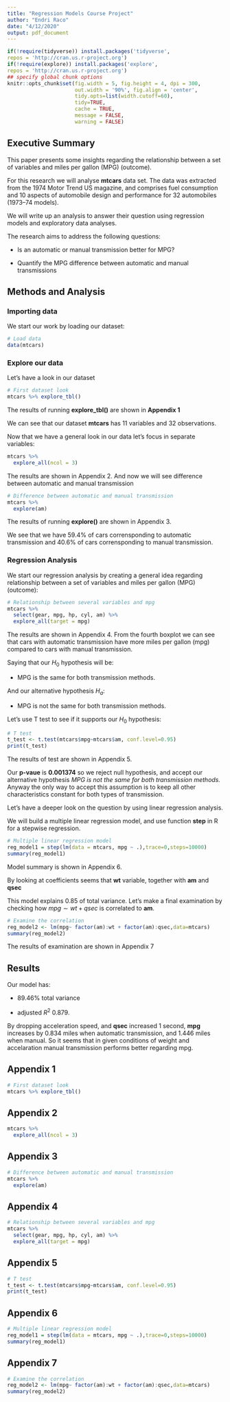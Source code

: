 ```yaml
---
title: "Regression Models Course Project"
author: "Endri Raco"
date: "4/12/2020"
output: pdf_document
---
```


```r
if(!require(tidyverse)) install.packages('tidyverse', 
repos = 'http://cran.us.r-project.org')
if(!require(explore)) install.packages('explore', 
repos = 'http://cran.us.r-project.org')
## specify global chunk options
knitr::opts_chunk$set(fig.width = 5, fig.height = 4, dpi = 300,
                      out.width = '90%', fig.align = 'center',
                      tidy.opts=list(width.cutoff=60),
                      tidy=TRUE,
                      cache = TRUE,
                      message = FALSE,
                      warning = FALSE)
```
## Executive Summary

This paper presents some insights regarding  the relationship between a set of variables and miles per gallon (MPG) (outcome). 

For this research we will analyse **mtcars** data set. The data was extracted from the 1974 Motor Trend US magazine, and comprises fuel consumption and 10 aspects of automobile design and performance for 32 automobiles (1973–74 models).

We will write up an analysis to answer their question using regression models and exploratory data analyses.

The research aims to address the following questions:

  - Is an automatic or manual transmission better for MPG?

  - Quantify the MPG difference between automatic and manual transmissions
  
  
## Methods and Analysis

### Importing data

We start our work by loading our dataset:

```r
# Load data
data(mtcars)
```


### Explore our data

Let's have a look in our dataset

```r
# First dataset look
mtcars %>% explore_tbl()
```
The results of running **explore_tbl()** are shown in **Appendix 1**

We can see that our dataset **mtcars** has 11 variables and 32 observations.

Now that we have a general look in our data let's focus in separate variables:

```r
mtcars %>% 
  explore_all(ncol = 3)
```

The results are shown in Appendix 2.
And now we will see difference between automatic and manual transmission

```r
# Difference between automatic and manual transmission
mtcars %>% 
  explore(am)
```

The results of running **explore()** are shown in Appendix 3.  

We see that we have $59.4 \%$ of cars corrensponding to automatic transmission and $40.6 \%$ of cars corrensponding to manual transmission.

### Regression Analysis

We start our regression analysis by creating a general idea regarding relationship between a set of variables and miles per gallon (MPG) (outcome):

```r
# Relationship between several variables and mpg
mtcars %>% 
  select(gear, mpg, hp, cyl, am) %>% 
  explore_all(target = mpg)
```

The results are shown in Appendix 4. From the fourth boxplot we can see that cars with automatic transmission have more miles per gallon (mpg) compared to cars with manual transmission. 

Saying that our $H_0$ hypothesis will be:

  - MPG is the same for both transmission methods.

And our alternative hypothesis $H_a$:

 - MPG is not the same for both transmission methods.

Let's use T test to see if it supports our $H_0$ hypothesis:

```r
# T test
t_test <- t.test(mtcars$mpg~mtcars$am, conf.level=0.95)
print(t_test)
```

The results of test are shown in Appendix 5.

Our **p-vaue** is **0.001374** so we reject null hypothesis, and accept our alternative hypothesis *MPG is not the same for both transmission methods.* Anyway the only way to accept this assumption is to keep all other characteristics constant for both types of transmission. 

Let's have a deeper look on the question by using linear regression analysis.

We will build a  multiple linear regression model, and use function **step** in R for a stepwise regression.


```r
# Multiple linear regression model
reg_model1 = step(lm(data = mtcars, mpg ~ .),trace=0,steps=10000)
summary(reg_model1)
```

Model summary is shown in Appendix 6.

By looking at coefficients seems that **wt** variable, together with  **am** and **qsec**

This model explains 0.85 of total variance. 
Let's make a final examination by checking  how $mpg \sim wt + qsec$ is correlated to **am**.

```r
# Examine the correlation
reg_model2 <- lm(mpg~ factor(am):wt + factor(am):qsec,data=mtcars)
summary(reg_model2)
```

The results of examination are shown in Appendix 7

## Results

Our model has:

  - $89.46 \%$ total variance 
  
  - adjusted $R^2$ $0.879$. 
  
By dropping acceleration speed, and **qsec** increased 1 second, **mpg** increases by 0.834 miles when automatic transmission, and 1.446 miles when manual. So it seems that in given conditions of weight and accelaration manual transmission performs better regarding mpg.

## Appendix 1

```r
# First dataset look
mtcars %>% explore_tbl()
```

## Appendix 2

```r
mtcars %>% 
  explore_all(ncol = 3)
```


## Appendix 3

```r
# Difference between automatic and manual transmission
mtcars %>% 
  explore(am)
```

## Appendix 4

```r
# Relationship between several variables and mpg
mtcars %>% 
  select(gear, mpg, hp, cyl, am) %>% 
  explore_all(target = mpg)
```


## Appendix 5


```r
# T test
t_test <- t.test(mtcars$mpg~mtcars$am, conf.level=0.95)
print(t_test)
```

## Appendix 6

```r
# Multiple linear regression model
reg_model1 = step(lm(data = mtcars, mpg ~ .),trace=0,steps=10000)
summary(reg_model1)
```


## Appendix 7


```r
# Examine the correlation
reg_model2 <- lm(mpg~ factor(am):wt + factor(am):qsec,data=mtcars)
summary(reg_model2)
```

